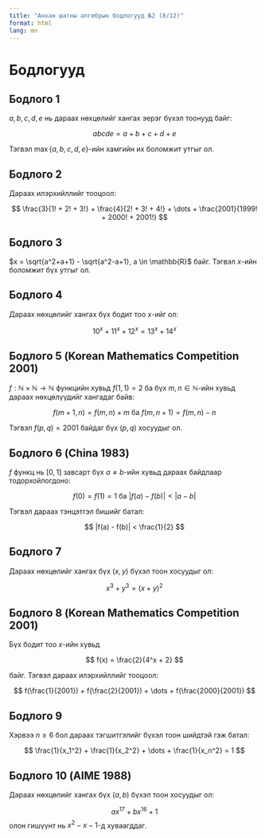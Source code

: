 ```yaml
---
title: "Анхан шатны алгебрын бодлогууд №2 (8/12)"
format: html
lang: mn
---
```


# Бодлогууд

## Бодлого 1

$a, b, c, d, e$ нь дараах нөхцөлийг хангах эерэг бүхэл тоонууд байг:

$$
abcde = a + b + c + d + e
$$

Тэгвэл $\max\{a,b,c,d,e\}$-ийн хамгийн их боломжит утгыг ол.

## Бодлого 2

Дараах илэрхийллийг тооцоол:

$$
\frac{3}{1! + 2! + 3!} + \frac{4}{2! + 3! + 4!} + \dots + \frac{2001}{1999! + 2000! + 2001!} 
$$

## Бодлого 3

$x = \sqrt{a^2+a+1} - \sqrt{a^2-a+1}, a \in \mathbb{R}$ байг. Тэгвэл $x$-ийн боломжит бүх утгыг ол.

## Бодлого 4

Дараах нөхцөлийг хангах бүх бодит тоо $x$-ийг ол:

$$
10^x + 11^x + 12^x = 13^x + 14^x
$$

## Бодлого 5 (Korean Mathematics Competition 2001)

$f: \mathbb{N} \times \mathbb{N} \rightarrow \mathbb{N}$ функцийн хувьд $f(1, 1) = 2$ ба бүх $m, n \in \mathbb{N}$-ийн хувьд дараах нөхцөлүүдийг хангадаг байв:

$$
f(m+1, n) = f(m, n) + m \ \text{ба} \ f(m, n + 1) = f(m, n) - n
$$

Тэгвэл $f(p, q) = 2001$ байдаг бүх $(p, q)$ хосуудыг ол.

## Бодлого 6 (China 1983)

$f$ функц нь $[0, 1]$ завсарт бүх $a \neq b$-ийн хувьд дараах байдлаар тодорхойлогдоно:

$$
f(0) = f(1) = 1 \ \text{ба} \ |f(a) - f(b)| < |a - b|
$$

Тэгвэл дараах тэнцэтгэл бишийг батал:

$$
|f(a) - f(b)| < \frac{1}{2}
$$

## Бодлого 7

Дараах нөхцөлийг хангах бүх $(x, y)$ бүхэл тоон хосуудыг ол:

$$
x^3 + y^3 = (x + y)^2
$$

## Бодлого 8 (Korean Mathematics Competition 2001)

Бүх бодит тоо $x$-ийн хувьд

$$
f(x) = \frac{2}{4^x + 2}
$$

байг. Тэгвэл дараах илэрхийллийг тооцоол:

$$
f(\frac{1}{2001}) + f(\frac{2}{2001}) + \dots + f(\frac{2000}{2001})
$$

## Бодлого 9

Хэрвээ $n \geq 6$ бол дараах тэгшитгэлийг бүхэл тоон шийдтэй гэж батал:

$$
\frac{1}{x_1^2} + \frac{1}{x_2^2} + \dots + \frac{1}{x_n^2} = 1
$$

## Бодлого 10 (AIME 1988)

Дараах нөхцөлийг хангах бүх $(a, b)$ бүхэл тоон хосуудыг ол:

$$
ax^{17} + bx^{16} + 1
$$
олон гишүүнт нь $x^2 - x - 1$-д хуваагддаг.





